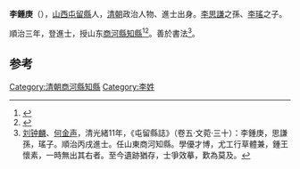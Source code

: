 '''李鍾庚'''（{{bd|?||?|}}），[[山西|山西]][[屯留縣|屯留縣]]人，[[清朝|清朝]]政治人物、進士出身。[[李思謙|李思謙]]之孫、[[李瑤|李瑤]]之子。

順治三年，登進士，授山东[[商河縣|商河縣]][[知縣|知縣]]<ref>{{cite book|editor=（清）王轩等纂修，刘克文总点校|title=山西通志|date=1990年11月|publisher=北京：中华书局|isbn=7-101-00700-7|pages=1910|accessdate=2016-05-14}}</ref><ref>{{cite news|author=长治市地方志办公室|title=屯留县进士名录|url=http://www.dfz.changzhi.gov.cn/960rn.jsp?urltype=news.NewsContentUrl&wbnewsid=231919&wbtreeid=21514|accessdate=2013-08-14|newspaper=长治市地方志办公室|deadurl=yes|archiveurl=https://web.archive.org/web/20130818211945/http://www.dfz.changzhi.gov.cn/960rn.jsp?urltype=news.NewsContentUrl&wbnewsid=231919&wbtreeid=21514|archivedate=2013年8月18日|df=}}</ref>。善於書法<ref>[[刘钟麟|刘钟麟]]、[[何金声|何金声]]，清光緒11年，《屯留縣誌》（卷五·文菀·三十）：李鍾庚，思謙孫，瑤子。順治丙戌進士。任山東商河知縣。學優才博，尤工行草體兼，鍾王懷素，一時無出其右者。至今遺跡猶存，士爭效摹，歎為莫及。</ref>。

==参考==
{{reflist}}
{{清朝人物小作品}}
{{順治三年丙戌科殿試金榜}}
[[Category:清朝商河縣知縣|Category:清朝商河縣知縣]]
[[Category:李姓|Category:李姓]]